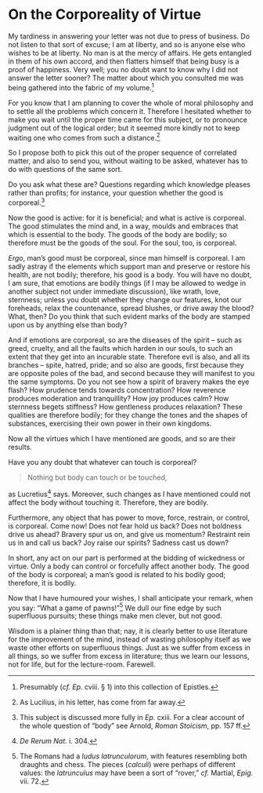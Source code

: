 # On the Corporeality of Virtue

My tardiness in answering your letter was not due to press of business.
Do not listen to that sort of excuse; I am at liberty, and so is anyone else who wishes to be at liberty.
No man is at the mercy of affairs.
He gets entangled in them of his own accord, and then flatters himself that being busy is a proof of happiness.
Very well; you no doubt want to know why I did not answer the letter sooner?
The matter about which you consulted me was being gathered into the fabric of my volume.[^106-1]

For you know that I am planning to cover the whole of moral philosophy and to settle all the problems which concern it.
Therefore I hesitated whether to make you wait until the proper time came for this subject, or to pronounce judgment out of the logical order; but it seemed more kindly not to keep waiting one who comes from such a distance.[^106-2]

So I propose both to pick this out of the proper sequence of correlated matter, and also to send you, without waiting to be asked, whatever has to do with questions of the same sort.

Do you ask what these are?
Questions regarding which knowledge pleases rather than profits; for instance, your question whether the good is corporeal.[^106-3]

Now the good is active: for it is beneficial; and what is active is corporeal.
The good stimulates the mind and, in a way, moulds and embraces that which is essential to the body.
The goods of the body are bodily; so therefore must be the goods of the soul.
For the soul, too, is corporeal.

*Ergo*, man's good must be corporeal, since man himself is corporeal.
I am sadly astray if the elements which support man and preserve or restore his health, are not bodily; therefore, his good is a body.
You will have no doubt, I am sure, that emotions are bodily things (if I may be allowed to wedge in another subject not under immediate discussion), like wrath, love, sternness; unless you doubt whether they change our features, knot our foreheads, relax the countenance, spread blushes, or drive away the blood?
What, then?
Do you think that such evident marks of the body are stamped upon us by anything else than body?

And if emotions are corporeal, so are the diseases of the spirit -- such as greed, cruelty, and all the faults which harden in our souls, to such an extent that they get into an incurable state.
Therefore evil is also, and all its branches -- spite, hatred, pride; and so also are goods, first because they are opposite poles of the bad, and second because they will manifest to you the same symptoms.
Do you not see how a spirit of bravery makes the eye flash?
How prudence tends towards concentration?
How reverence produces moderation and tranquillity?
How joy produces calm?
How sternness begets stiffness?
How gentleness produces relaxation?
These qualities are therefore bodily; for they change the tones and the shapes of substances, exercising their own power in their own kingdoms.

Now all the virtues which I have mentioned are goods, and so are their results.

Have you any doubt that whatever can touch is corporeal?

> Nothing but body can touch or be touched,

<p style="text-indent: 0">as Lucretius[^106-4] says.
Moreover, such changes as I have mentioned could not affect the body without touching it.
Therefore, they are bodily.</p>

Furthermore, any object that has power to move, force, restrain, or control, is corporeal.
Come now!
Does not fear hold us back?
Does not boldness drive us ahead?
Bravery spur us on, and give us momentum?
Restraint rein us in and call us back?
Joy raise our spirits?
Sadness cast us down?

In short, any act on our part is performed at the bidding of wickedness or virtue.
Only a body can control or forcefully affect another body.
The good of the body is corporeal; a man's good is related to his bodily good; therefore, it is bodily.

Now that I have humoured your wishes, I shall anticipate your remark, when you say: "What a game of pawns!"[^106-5]
We dull our fine edge by such superfluous pursuits; these things make men clever, but not good.

Wisdom is a plainer thing than that; nay, it is clearly better to use literature for the improvement of the mind, instead of wasting philosophy itself as we waste other efforts on superfluous things.
Just as we suffer from excess in all things, so we suffer from excess in literature; thus we learn our lessons, not for life, but for the lecture-room.
Farewell.

[^106-1]: Presumably (*cf.* *Ep.* cviii. § 1) into this collection of Epistles.

[^106-2]: As Lucilius, in his letter, has come from far away.

[^106-3]: This subject is discussed more fully in *Ep.* cxiii. For a clear account of the whole question of "body" see Arnold, *Roman Stoicism*, pp. 157 ff.

[^106-4]: *De Rerum Nat.* i. 304.

[^106-5]: The Romans had a *ludus latrunculorum*, with features resembling both draughts and chess. The pieces (*calculi*) were perhaps of different values: the *latrunculus* may have been a sort of "rover," *cf.* Martial, *Epig.* vii. 72.